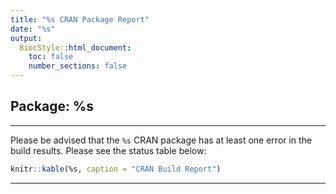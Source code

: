 ```yaml
---
title: "%s CRAN Package Report"
date: "%s"
output:
  BiocStyle::html_document:
    toc: false
    number_sections: false
---
```


## Package: %s

---

Please be advised that the `%s` CRAN package has at least one
error in the build results. Please see the status table below:

```r
knitr::kable(%s, caption = "CRAN Build Report")
```

---
